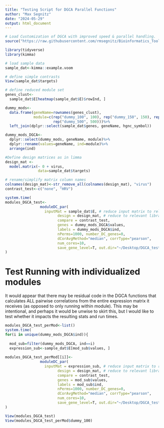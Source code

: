 ```yaml
---
title: "Testing Script for DGCA Parallel Functions"
author: "Max Segnitz"
date: "2024-05-29"
output: html_document
---
```


```r
# Load Customization of DGCA with improved speed & parallel handling.
source("https://raw.githubusercontent.com/rmsegnitz/Bioinformatics_Tools/master/R_functions/DGCA_parFuncs.R")

library(tidyverse)
library(kimma)
```


```r
# load sample data
sample_dat<-kimma::example.voom

# define simple contrasts
View(sample_dat$targets)

# define reduced module set
genes_clust<-
  sample_dat$E[heatmap(sample_dat$E)$rowInd, ]

dummy_mods<-
  data.frame(geneName=rownames(genes_clust), 
             module=c(rep("dummy_100", 100), rep("dummy_150", 150), rep("dummy_250", 250),
                      rep("dummy_500", 500)))%>%
  left_join(dplyr::select(sample_dat$genes, geneName, hgnc_symbol))

dummy_mods_DGCA<-
  dplyr::select(dummy_mods, geneName, module)%>%
  dplyr::rename(values=geneName, ind=module)%>%
  arrange(ind)
```

```r


#Define design matrices as in limma
design_mat <-
  model.matrix(~ 0 + virus, 
               data=sample_dat$targets)

# rename/simplify matrix column names
colnames(design_mat)<-str_remove_all(colnames(design_mat), "virus")
contrast_test<-c("none", "HRV")

system.time(
modules_DGCA_test<-
                moduleDC_par(
                  inputMat = sample_dat$E, # reduce input matrix to relevant libraries
                        design = design_mat, # reduce to relevant libraries and groups
                        compare = contrast_test,
                        genes = dummy_mods_DGCA$values, 
                        labels = dummy_mods_DGCA$ind, 
                        nPerms=1000, number_DC_genes=0,
                        dCorAvgMethod="median", corrType="pearson", 
                        num_cores=10, 
                        save_gene_level=T, out.dir="~/Desktop/DGCA_test/test_together", seed=32)
)

```

# Test Running with individualized modules

It would appear that there may be residual code in the DGCA functions that calculates ALL pairwise correlations from the entire expression matrix it receives (as opposed to only running within module). This may be intentional, and perhaps it would be unwise to skirt this, but I would like to test whether it impacts the resulting stats and run times. 

```r
modules_DGCA_test_perMod<-list()
system.time(
for(i in unique(dummy_mods_DGCA$ind)){
    
  mod_sub=filter(dummy_mods_DGCA, ind==i)
  expression_sub<-sample_dat$E[mod_sub$values, ]
   
modules_DGCA_test_perMod[[i]]<-
                moduleDC_par(
                  inputMat = expression_sub, # reduce input matrix to relevant libraries
                        design = design_mat, # reduce to relevant libraries and groups
                        compare = contrast_test,
                        genes = mod_sub$values, 
                        labels = mod_sub$ind, 
                        nPerms=1000, number_DC_genes=0,
                        dCorAvgMethod="median", corrType="pearson", 
                        num_cores=10, 
                        save_gene_level=T, out.dir="~/Desktop/DGCA_test/test_loop", seed=32)}
)

```

```r
View(modules_DGCA_test)
View(modules_DGCA_test_perMod$dummy_100)

```

